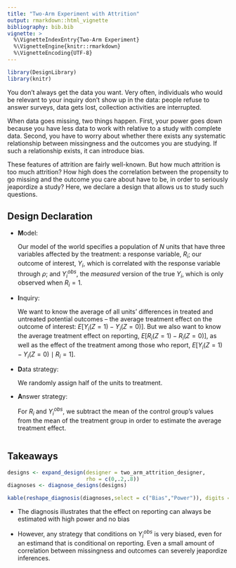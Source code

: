 ```yaml
---
title: "Two-Arm Experiment with Attrition"
output: rmarkdown::html_vignette
bibliography: bib.bib
vignette: >
  %\VignetteIndexEntry{Two-Arm Experiment}
  %\VignetteEngine{knitr::rmarkdown}
  %\VignetteEncoding{UTF-8}
---
```



```r
library(DesignLibrary)
library(knitr)
```

You don't always get the data you want. Very often, individuals who would be relevant to your inquiry don't show up in the data: people refuse to answer surveys, data gets lost, collection activities are interrupted.

When data goes missing, two things happen. First, your power goes down because you have less data to work with relative to a study with complete data. Second, you have to worry about whether there exists any systematic relationship between missingness and the outcomes you are studying. If such a relationship exists, it can introduce bias. 

These features of attrition are fairly well-known. But how much attrition is too much attrition? How high does the correlation between the propensity to go missing and the outcome you care about have to be, in order to seriously jeapordize a study? Here, we declare a design that allows us to study such questions.

## Design Declaration

- **M**odel: 
    
    Our model of the world specifies a population of $N$ units that have three variables affected by the treatment: a response variable, $R_i$; our outcome of interest, $Y_i$, which is correlated with the response variable through $\rho$; and $Y^{obs}_i$, the *measured* version of the true $Y_i$, which is only observed when $R_i = 1$. 
  
- **I**nquiry: 
    
    We want to know the average of all units' differences in treated and untreated potential outcomes -- the average treatment effect on the outcome of interest: $E[Y_i(Z = 1) - Y_i(Z = 0)]$. But we also want to know the average treatment effect on reporting, $E[R_i(Z = 1) - R_i(Z = 0)]$, as well as the effect of the treatment among those who report, $E[Y_i(Z = 1) - Y_i(Z = 0) \mid R_i = 1]$.

- **D**ata strategy: 
    
    We randomly assign half of the units to treatment.

- **A**nswer strategy: 
    
    For $R_i$ and $Y^{obs}_i$, we subtract the mean of the control group's values  from the mean of the treatment group in order to estimate the average treatment effect. 

```r
```

## Takeaways

```r
designs <- expand_design(designer = two_arm_attrition_designer, 
                         rho = c(0,.2,.8))
diagnoses <- diagnose_designs(designs)
```

```r
kable(reshape_diagnosis(diagnoses,select = c("Bias","Power")), digits = 2)
```

- The diagnosis illustrates that the effect on reporting can always be estimated with high power and no bias

- However, any strategy that conditions on $Y_i^{obs}$ is very biased, even for an estimand that is conditional on reporting. Even a small amount of correlation between missingness and outcomes can severely jeapordize inferences.









